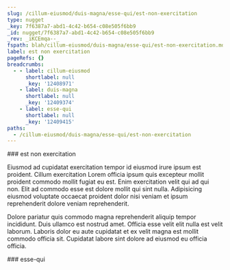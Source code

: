 ```yaml
---
slug: /cillum-eiusmod/duis-magna/esse-qui/est-non-exercitation
type: nugget
_key: 7f6387a7-abd1-4c42-b654-c08e505f6bb9
_id: nugget/7f6387a7-abd1-4c42-b654-c08e505f6bb9
_rev: _iKCEmqa--_
fspath: blah/cillum-eiusmod/duis-magna/esse-qui/est-non-exercitation.md
label: est non exercitation
pageRefs: {}
breadcrumbs:
  - - label: cillum-eiusmod
      shortlabel: null
      _key: '12408971'
    - label: duis-magna
      shortlabel: null
      _key: '12409374'
    - label: esse-qui
      shortlabel: null
      _key: '12409415'
paths:
  - /cillum-eiusmod/duis-magna/esse-qui/est-non-exercitation
---
```


<NuggetArea>
<Nugget slug="/cillum-eiusmod/duis-magna/esse-qui/est-non-exercitation" type="nugget" _key="7f6387a7-abd1-4c42-b654-c08e505f6bb9" _id="nugget/7f6387a7-abd1-4c42-b654-c08e505f6bb9" _rev="_iKCEmqa--_" fspath="blah/cillum-eiusmod/duis-magna/esse-qui/est-non-exercitation.md" label="est non exercitation" paths="/cillum-eiusmod/duis-magna/esse-qui/est-non-exercitation">
<NuggetBody>
### est non exercitation

Eiusmod ad cupidatat exercitation tempor id eiusmod irure ipsum est proident. Cillum exercitation Lorem officia ipsum quis excepteur mollit proident commodo mollit fugiat eu est. Enim exercitation velit qui ad qui non. Elit ad commodo esse est dolore mollit qui sint nulla. Adipisicing eiusmod voluptate occaecat proident dolor nisi veniam et ipsum reprehenderit dolore veniam reprehenderit.

Dolore pariatur quis commodo magna reprehenderit aliquip tempor incididunt. Duis ullamco est nostrud amet. Officia esse velit elit nulla est velit laborum. Laboris dolor eu aute cupidatat et ex velit magna est mollit commodo officia sit. Cupidatat labore sint dolore ad eiusmod eu officia officia.

</NuggetBody>
<Breadcrumbs>
<Crumbs>
<Crumb _key="12408971" label="cillum-eiusmod" /><Crumb _key="12409374" label="duis-magna" /><Crumb _key="12409415" label="esse-qui" />
</Crumbs>
</Breadcrumbs>
</Nugget>

<NuggetsInbound>
</NuggetsInbound>
<NuggetsOutbound>
</NuggetsOutbound>
</NuggetArea>
<PassagesInbound>
<Passage direction="inbound" type="passage" _key="12409415" _id="passage/12409415" _rev="_iKCEmqW--_" label="esse-qui" passage="esse-qui" fspath="blah/cillum-eiusmod/duis-magna/esse-qui" paths="/cillum-eiusmod/duis-magna/esse-qui" slug="/cillum-eiusmod/duis-magna/esse-qui">
<NuggetBody>
### esse-qui

</NuggetBody>
<Breadcrumbs>
<Crumbs>
<Crumb _key="12408971" label="cillum-eiusmod" /><Crumb _key="12409374" label="duis-magna" />
</Crumbs>
</Breadcrumbs>
</Passage>

</PassagesInbound>
<PassagesOutbound>
</PassagesOutbound>